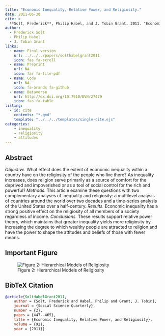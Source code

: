 ```yaml
---
title: "Economic Inequality, Relative Power, and Religiosity."
date: 2011-06-30
cite: >
  **Solt, Frederick**, Philip Habel, and J. Tobin Grant. 2011. "Economic Inequality, Relative Power, and Religiosity." _Social Science Quarterly_ 92(2):447-465.
author:
  - Frederick Solt
  - Philip Habel
  - J. Tobin Grant
links:
  - name: Final version
    url: ../../../papers/solthabelgrant2011
    icon: fas fa-scroll
  - name: Preprint
    url: NA
    icon: far fa-file-pdf
  - name: Code
    url: NA
    icon: fa-brands fa-github
  - name: Dataverse
    url: http://dx.doi.org/10.7910/DVN/27479
    icon: fas fa-table
listing:
  - id: cite
    contents: "*.qmd"
    template: "../../../templates/single-cite.ejs"
categories:
    - inequality
    - religiosity
    - attitudes
---
```


:::{#cite}
:::

## Abstract
*Objective.* What effect does the extent of economic inequality within a country have on the religiosity of the people who live there? As inequality increases, does religion serve primarily as a source of comfort for the deprived and impoverished or as a tool of social control for the rich and powerful? *Methods.* This article examine these questions with two complementary analyses of inequality and religiosity: a multilevel analysis of countries around the world over two decades and a time-series analysis of the United States over a half-century. *Results.* Economic inequality has a strong positive effect on the religiosity of all members of a society regardless of income. *Conclusions.* These results support relative power theory, which maintains that greater inequality yields more religiosity by increasing the degree to which wealthy people are attracted to religion and have the power to shape the attitudes and beliefs of those with fewer means.

## Important Figure

![Figure 2: Hierarchical Models of Religiosity](Figure2.png)

## BibTeX Citation
```bibtex
@article{SoltHabelGrant2011,
	author = {Solt, Frederick and Habel, Philip and Grant, J. Tobin},
	journal = {Social Science Quarterly},
	number = {2},
	pages = {447--465},
	title = {Economic Inequality, Relative Power, and Religiosity},
	volume = {92},
	year = {2011}}
```